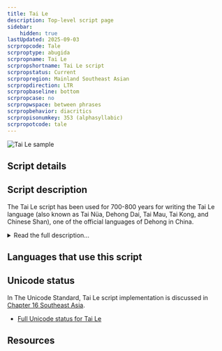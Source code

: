 ```yaml
---
title: Tai Le
description: Top-level script page
sidebar:
    hidden: true
lastUpdated: 2025-09-03
scrpropcode: Tale
scrproptype: abugida
scrpropname: Tai Le
scrpropshortname: Tai Le script
scrpropstatus: Current
scrpropregion: Mainland Southeast Asian
scrpropdirection: LTR
scrpropbaseline: bottom
scrpropcase: no
scrpropwspace: between phrases
scrpropbehavior: diacritics
scrpropisonumkey: 353 (alphasyllabic)
scrpropotcode: tale
---
```



![Tai Le sample](../images/tale-sample.png "Dr John Hartmann, 'Excerpt from the Mulberry Manuscript'. See Use and History subject area.")

## Script details

<ScriptDetails />

## Script description

The Tai Le script has been used for 700-800 years for writing the Tai Le language (also known as Tai Nüa, Dehong Dai, Tai Mau, Tai Kong, and Chinese Shan), one of the official languages of Dehong in China.

<details>
<summary>Read the full description...</summary>The language is also spoken in Thailand, Myanmar and Laos. The script was derived from the Brahmi script, which spread from India with the introduction of Buddhism to Southeast Asia. The script has undergone a number of progressive changes since its inception. In 1954 it was decided that the script was unsuitable for writing the language - there were multiple symbols for representing the same sound, tone was not being accurately represented, and there was no standard for joining the letters in handwritten form. A new version of the script was proposed, and revised again in 1988, in order to resolve some of these problems.

Like many scripts having Brahmic derivation, consonants contain an inherent 'a' vowel, which can be modified by the addition of diacritics. There are 19 consonant symbols and 11 vowels. Of the consonants, all but [n] can occur syllable-initially. Only unaspirated [p], [t] and [k], and the nasals [m], [n] and [ŋ] can occur syllable-finally. 6 tones are represented by 5 spacing marks which were introduced as part of the reform in 1988 (Tone 1 is represented by the absence of a tone mark.). Prior to this, diacritics were used for marking tone.

Both Chinese and Latin punctuation are used in writing Tai Le. In China, Latin digits are widely used, although a modified set of Myanmar digits is also used. It is believed that Tai Le writers in Myanmar use unique Tai Le digits.

The script is currently widely used in China for government documents, public notice boards and signage, in advertising, education and publishing. There are 6 publishing houses in China which publish over 45,000 book copies per year in the script. It is estimated that speakers of Tai Le in Dehong are about 95% literate in the Tai Le script.
</details>

## Languages that use this script

<WsList script='Tale' wsMax='5' />

## Unicode status

In The Unicode Standard, Tai Le script implementation is discussed in [Chapter 16 Southeast Asia](http://www.unicode.org/versions/latest/ch16.pdf).

- [Full Unicode status for Tai Le](/scrlang/unicode/tale-unicode)



## Resources

<ScriptResources detailSummary='seemore' />

